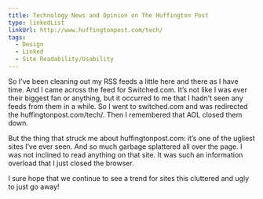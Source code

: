 ```yaml
---
title: Technology News and Opinion on The Huffington Post
type: linkedList
linkUrl: http://www.huffingtonpost.com/tech/
tags:
  - Design
  - Linked
  - Site Readability/Usability
---
```


So I’ve been cleaning out my RSS feeds a little here and there as I have time. And I came across the feed for Switched.com. It’s not like I was ever their biggest fan or anything, but it occurred to me that I hadn’t seen any feeds from them in a while. So I went to switched.com and was redirected the huffingtonpost.com/tech/. Then I remembered that AOL closed them down.

But the thing that struck me about huffingtonpost.com: it’s one of the ugliest sites I’ve ever seen. And so much garbage splattered all over the page. I was not inclined to read anything on that site. It was such an information overload that I just closed the browser.

I sure hope that we continue to see a trend for sites this cluttered and ugly to just go away!
